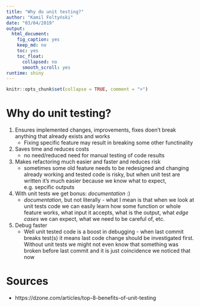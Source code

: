 ```yaml
---
title: "Why do unit testing?"
author: "Kamil Foltyński"
date: "03/04/2019"
output:
  html_document:
    fig_caption: yes
    keep_md: no
    toc: yes
    toc_float:
      collapsed: no
      smooth_scroll: yes
runtime: shiny
---
```


```r
knitr::opts_chunk$set(collapse = TRUE, comment = ">")
```

# Why do unit testing?

1. Ensures implemented changes, improvements, fixes doen't break anything that already exists and works
    * Fixing specific feature may result in breaking some other functinality
2. Saves time and reduces costs
    * no need/reduced need for manual testing of code results
3. Makes refactoring much easier and faster and reduces risk
    * sometimes some old feature needs to be redesigned and changing already working and tested code is risky,
but when unit test are written it's much easier because we know what to expect, e.g. sepcific outputs 
4. With unit tests we get bonus: _documentation_ :)
    * _documentation_, but not literally - what I mean is that when we look at unit tests code we can easily learn 
how some function or whole feature works, what input it accepts, what is the output, what _edge cases_ we can expect,
what we need to be careful of, etc.
5. Debug faster 
    * Well unit tested code is a boost in debugging - when last commit breaks test(s) it means last code change should be investigated first. Without unit tests we might not even know that something was broken before last commit and 
it is just coincidence we noticed that now

# Sources

* https://dzone.com/articles/top-8-benefits-of-unit-testing



